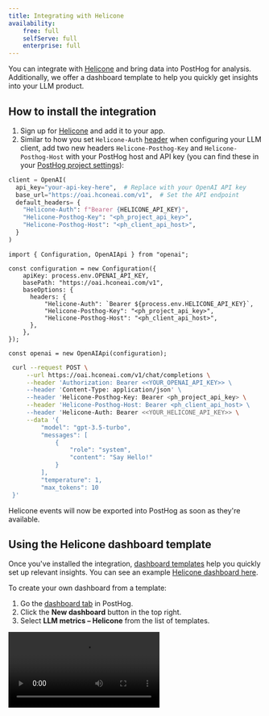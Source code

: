 ```yaml
---
title: Integrating with Helicone
availability:
    free: full
    selfServe: full
    enterprise: full
---
```


You can integrate with [Helicone](https://www.helicone.ai/) and bring data into PostHog for analysis. Additionally, we offer a dashboard template to help you quickly get insights into your LLM product. 

## How to install the integration

1. Sign up for [Helicone](https://www.helicone.ai/) and add it to your app.
2. Similar to how you set `Helicone-Auth` [header](https://docs.helicone.ai/helicone-headers/header-directory#supported-headers) when configuring your LLM client, add two new headers `Helicone-Posthog-Key` and `Helicone-Posthog-Host` with your PostHog host and API key (you can find these in your [PostHog project settings](https://us.posthog.com/settings/project)):

<MultiLanguage>

```python
client = OpenAI(
  api_key="your-api-key-here",  # Replace with your OpenAI API key
  base_url="https://oai.hconeai.com/v1",  # Set the API endpoint
  default_headers= { 
    "Helicone-Auth": f"Bearer {HELICONE_API_KEY}",
    "Helicone-Posthog-Key": "<ph_project_api_key>",
    "Helicone-Posthog-Host": "<ph_client_api_host>",
  }
)
```

```node
import { Configuration, OpenAIApi } from "openai";

const configuration = new Configuration({
    apiKey: process.env.OPENAI_API_KEY,
    basePath: "https://oai.hconeai.com/v1",
    baseOptions: {
      headers: {
          "Helicone-Auth": `Bearer ${process.env.HELICONE_API_KEY}`,
          "Helicone-Posthog-Key": "<ph_project_api_key>",
          "Helicone-Posthog-Host": "<ph_client_api_host>",
      },
    },
});

const openai = new OpenAIApi(configuration);
```

```bash
 curl --request POST \
     --url https://oai.hconeai.com/v1/chat/completions \
     --header 'Authorization: Bearer <<YOUR_OPENAI_API_KEY>> \
     --header 'Content-Type: application/json' \
     --header 'Helicone-Posthog-Key: Bearer <ph_project_api_key> \
     --header 'Helicone-Posthog-Host: Bearer <ph_client_api_host> \
     --header 'Helicone-Auth: Bearer <<YOUR_HELICONE_API_KEY>> \
     --data '{
         "model": "gpt-3.5-turbo",
         "messages": [
             {
                 "role": "system",
                 "content": "Say Hello!"
             }
         ],
         "temperature": 1,
         "max_tokens": 10
 }'
```

</MultiLanguage>

Helicone events will now be exported into PostHog as soon as they're available.

## Using the Helicone dashboard template

Once you've installed the integration, [dashboard templates](/docs/product-analytics/dashboards) help you quickly set up relevant insights. You can see an example [Helicone dashboard here](https://us.posthog.com/shared/6_Qa74au0RhxERZ3wW9g87oxWlFxNA).

To create your own dashboard from a template:

1. Go the [dashboard tab](https://us.posthog.com/dashboard) in PostHog.
2. Click the **New dashboard** button in the top right.
3. Select **LLM metrics – Helicone** from the list of templates.

![How to create an LLM analytics dashboard using the template](https://res.cloudinary.com/dmukukwp6/video/upload/v1713967763/posthog.com/contents/docs/langfuse-dash.mp4)